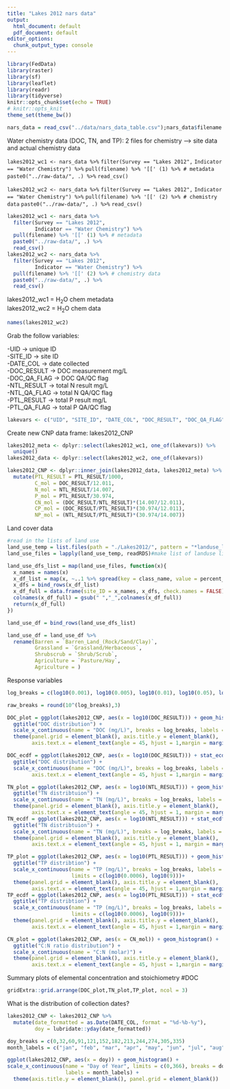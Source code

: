 ```yaml
---
title: "Lakes 2012 nars data"
output:
  html_document: default
  pdf_document: default
editor_options:
  chunk_output_type: console
---
```


```r
library(FedData)
library(raster)
library(sf)
library(leaflet)
library(readr)
library(tidyverse)
knitr::opts_chunk$set(echo = TRUE)
# knitr::opts_knit
theme_set(theme_bw())

nars_data = read_csv("../data/nars_data_table.csv");nars_data$filename <- basename(nars_data$data_link)
```

Water chemistry data (DOC, TN, and TP): 2 files for chemistry --> site data and actual chemistry data

`lakes2012_wc1 <- nars_data %>% `
`  filter(Survey == "Lakes 2012",`
`         Indicator == "Water Chemistry") %>%`
`  pull(filename) %>% '[[' (1) %>% # metadata `
`  paste0("../raw-data/", .) %>%`
`  read_csv()`
  
`lakes2012_wc2 <- nars_data %>% `
`filter(Survey == "Lakes 2012",`
`       Indicator == "Water Chemistry") %>%`
`pull(filename) %>% '[[' (2) %>% # chemistry data `
`paste0("../raw-data/", .) %>%`
`read_csv()`

```r
lakes2012_wc1 <- nars_data %>% 
  filter(Survey == "Lakes 2012",
         Indicator == "Water Chemistry") %>%
  pull(filename) %>% '[[' (1) %>% # metadata 
  paste0("../raw-data/", .) %>%
  read_csv()
lakes2012_wc2 <- nars_data %>% 
  filter(Survey == "Lakes 2012",
         Indicator == "Water Chemistry") %>%
  pull(filename) %>% '[[' (2) %>% # chemistry data 
  paste0("../raw-data/", .) %>%
  read_csv()
```

lakes2012_wc1 = H<sub>2</sub>O chem metadata  
lakes2012_wc2 = H<sub>2</sub>O chem data

```r
names(lakes2012_wc2)
```

Grab the follow variables:

-UID -> unique ID  
-SITE_ID -> site ID  
-DATE_COL -> date collected  
-DOC_RESULT -> DOC measurement mg/L  
-DOC_QA_FLAG -> DOC QA/QC flag  
-NTL_RESULT -> total N result mg/L  
-NTL_QA_FLAG -> total N QA/QC flag  
-PTL_RESULT -> total P result mg/L  
-PTL_QA_FLAG -> total P QA/QC flag 

```r
lakevars <- c("UID", "SITE_ID", "DATE_COL", "DOC_RESULT", "DOC_QA_FLAG", "NTL_RESULT", "NTL_QA_FLAG", "PTL_RESULT", "PTL_QA_FLAG")
```

Create new CNP data frame: lakes2012_CNP

```r
lakes2012_meta <- dplyr::select(lakes2012_wc1, one_of(lakevars)) %>%
  unique()
lakes2012_data <- dplyr::select(lakes2012_wc2, one_of(lakevars))

lakes2012_CNP <- dplyr::inner_join(lakes2012_data, lakes2012_meta) %>%
  mutate(PTL_RESULT = PTL_RESULT/1000,
         C_mol = DOC_RESULT/12.011,
         N_mol = NTL_RESULT/14.007,
         P_mol = PTL_RESULT/30.974,
         CN_mol = (DOC_RESULT/NTL_RESULT)*(14.007/12.011),
         CP_mol = (DOC_RESULT/PTL_RESULT)*(30.974/12.011),
         NP_mol = (NTL_RESULT/PTL_RESULT)*(30.974/14.007))

```

Land cover data

```r

#read in the lists of land use
land_use_temp = list.files(path = "./Lakes2012/", pattern = "*landuse_list.rds")
land_use_files = lapply(land_use_temp, readRDS)#make list of landuse lists

land_use_dfs_list = map(land_use_files, function(x){
  x_names = names(x)
  x_df_list = map(x, ~..1 %>% spread(key = class_name, value = percent_cover))
  x_dfs = bind_rows(x_df_list)
  x_df_full = data.frame(site_ID = x_names, x_dfs, check.names = FALSE)
  colnames(x_df_full) = gsub(" ","_",colnames(x_df_full))
  return(x_df_full)
})

land_use_df = bind_rows(land_use_dfs_list)

land_use_df = land_use_df %>%
  rename(Barren = `Barren_Land_(Rock/Sand/Clay)`,
         Grassland = `Grassland/Herbaceous`,
         Shrubscrub = `Shrub/Scrub`,
         Agriculture = `Pasture/Hay`,
         Agriculture = )
```

Response variables

```r

log_breaks = c(log10(0.001), log10(0.005), log10(0.01), log10(0.05), log10(0.1), log10(0.5), log10(1), log10(5), log10(10), log10(50), log10(100), log10(500), log10(1000))

raw_breaks = round(10^(log_breaks),3)

DOC_plot = ggplot(lakes2012_CNP, aes(x = log10(DOC_RESULT))) + geom_histogram() + 
  ggtitle("DOC distribution") + 
  scale_x_continuous(name = "DOC (mg/L)", breaks = log_breaks, labels = raw_breaks, limits = c(log10(0.06), log10(900))) + 
  theme(panel.grid = element_blank(), axis.title.y = element_blank(), 
        axis.text.x = element_text(angle = 45, hjust = 1,margin = margin(t = 3))) 

DOC_ecdf = ggplot(lakes2012_CNP, aes(x = log10(DOC_RESULT))) + stat_ecdf() + 
  ggtitle("DOC distribution") + 
  scale_x_continuous(name = "DOC (mg/L)", breaks = log_breaks, labels = raw_breaks, limits = c(log10(0.06), log10(900))) +theme(panel.grid = element_blank(), axis.title.y = element_blank(), 
        axis.text.x = element_text(angle = 45, hjust = 1,margin = margin(t = 3)))

TN_plot = ggplot(lakes2012_CNP, aes(x = log10(NTL_RESULT))) + geom_histogram() +
  ggtitle("TN distribtuion") + 
  scale_x_continuous(name = "TN (mg/L)", breaks = log_breaks, labels = raw_breaks, limits = c(log10(0.006), log10(90))) +
  theme(panel.grid = element_blank(), axis.title.y = element_blank(),
        axis.text.x = element_text(angle = 45, hjust = 1, margin = margin(t = 3)))
TN_ecdf = ggplot(lakes2012_CNP, aes(x = log10(NTL_RESULT))) + stat_ecdf() +
  ggtitle("TN distribtuion") + 
  scale_x_continuous(name = "TN (mg/L)", breaks = log_breaks, labels = raw_breaks, limits = c(log10(0.006), log10(90))) +
  theme(panel.grid = element_blank(), axis.title.y = element_blank(),
        axis.text.x = element_text(angle = 45, hjust = 1, margin = margin(t = 3)))

TP_plot = ggplot(lakes2012_CNP, aes(x = log10(PTL_RESULT))) + geom_histogram() +
  ggtitle("TP distribtion") + 
  scale_x_continuous(name = "TP (mg/L)", breaks = log_breaks, labels = raw_breaks,
                     limits = c(log10(0.0006), log10(9)))+
  theme(panel.grid = element_blank(), axis.title.y = element_blank(), 
        axis.text.x = element_text(angle = 45, hjust = 1,margin = margin(t = 3)))
TP_ecdf = ggplot(lakes2012_CNP, aes(x = log10(PTL_RESULT))) + stat_ecdf() +
  ggtitle("TP distribtion") + 
  scale_x_continuous(name = "TP (mg/L)", breaks = log_breaks, labels = raw_breaks,
                     limits = c(log10(0.0006), log10(9)))+
  theme(panel.grid = element_blank(), axis.title.y = element_blank(), 
        axis.text.x = element_text(angle = 45, hjust = 1,margin = margin(t = 3)))

CN_plot = ggplot(lakes2012_CNP, aes(x = CN_mol)) + geom_histogram() +
  ggtitle("C:N ratio distribution") +
  scale_x_continuous(name = "C:N (molar)") +
  theme(panel.grid = element_blank(), axis.title.y = element_blank(), 
        axis.text.x = element_text(angle = 45, hjust = 1,margin = margin(t = 3)))


```

Summary plots of elemental concentration and stoichiometry 
#DOC
```r
gridExtra::grid.arrange(DOC_plot,TN_plot,TP_plot, ncol = 3)

```

What is the distribution of collection dates?

```r
lakes2012_CNP <- lakes2012_CNP %>%
  mutate(date_formatted = as.Date(DATE_COL, format = "%d-%b-%y"),
         doy = lubridate::yday(date_formatted))

doy_breaks = c(0,32,60,91,121,152,182,213,244,274,305,335)
month_labels = c("jan", "feb", "mar", "apr", "may", "jun", "jul", "aug", "sep", "oct", "nov", "dec")

ggplot(lakes2012_CNP, aes(x = doy)) + geom_histogram() +
scale_x_continuous(name = "Day of Year", limits = c(0,366), breaks = doy_breaks,
                   labels = month_labels) +
  theme(axis.title.y = element_blank(), panel.grid = element_blank())
```

